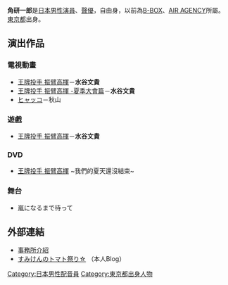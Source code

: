 {{japanese|japanese=角 研一郎|kana=すみ けんいちろう|romaji=Sumi Kenichirō}}
'''角研一郎'''{{BD|1976年|12月8日|catIdx=Sumi Kenichirou}}是[[日本|日本]][[男性|男性]][[演員|演員]]、[[聲優|聲優]]，自由身，以前為[[B-BOX|B-BOX]]、[[AIR_AGENCY|AIR AGENCY]]所屬。[[東京都|東京都]]出身。

==演出作品==
===電視動畫===
*[[王牌投手_振臂高揮|王牌投手 振臂高揮]]－'''水谷文貴'''
*[[王牌投手_振臂高揮|王牌投手 振臂高揮 -夏季大會篇]]－'''水谷文貴'''
*[[ヒャッコ|ヒャッコ]]－秋山

===遊戲===
*[[王牌投手_振臂高揮|王牌投手 振臂高揮]]－'''水谷文貴'''

===DVD===
*[[王牌投手_振臂高揮|王牌投手 振臂高揮]] ~我們的夏天還沒結束~ 

===舞台===
*嵐になるまで待って

==外部連結==
*[https://web.archive.org/web/20100404084006/http://www.air-agency.co.jp/profile.html#sumi 事務所介紹]
*[http://sumiken1ro.blog123.fc2.com/ すみけんのトマト祭り☆] {{Wayback|url=http://sumiken1ro.blog123.fc2.com/ |date=20190628022520 }}（本人Blog）

{{DEFAULTSORT:Sumi Kenichirou}}
[[Category:日本男性配音員|Category:日本男性配音員]]
[[Category:東京都出身人物|Category:東京都出身人物]]
